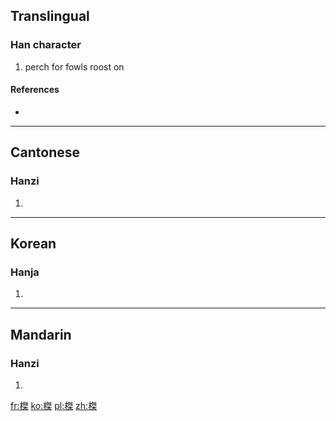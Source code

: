 ==Translingual==

===Han character===
{{Han char|rn=75|rad=木|as=10|sn=14|four=4599<sub>4</sub>|canj=木弓手木 (DNQD)}}

# perch for fowls roost on

====References====
* {{Han ref|kx=0543.330|dkj=15254|dj=0931.180|hdz=21267.040|uh=69A4|ud=27044|bh=E251|bd=57937}}

----

==Cantonese==

===Hanzi===
{{yue-hanzi|jyut=|y=git6}}

# {{defn|Cantonese|sort=木10}}

----

==Korean==

===Hanja===
{{ko-hanja|hangeul=걸|eumhun=|rv=geol|mr=kŏl|y=kel}}

# {{defn|Korean|sort=木10}}

----

==Mandarin==

===Hanzi===
{{cmn-hanzi|pin=[[jié]] ([[jie2]])|wg=chieh<sup>2</sup>}}

# {{defn|Mandarin|sort=木10}}

[[fr:榤]]
[[ko:榤]]
[[pl:榤]]
[[zh:榤]]